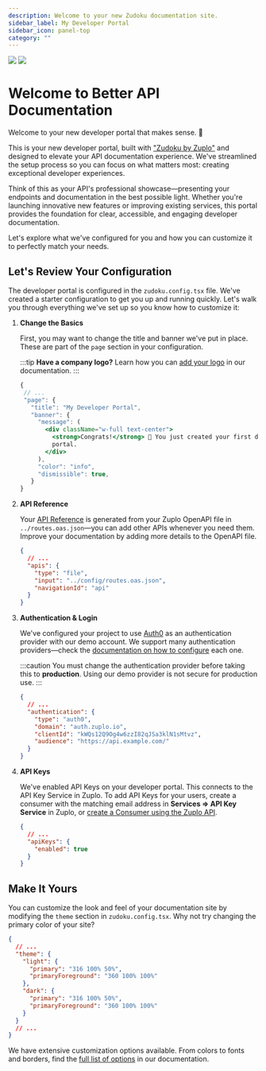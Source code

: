 ```yaml
---
description: Welcome to your new Zudoku documentation site.
sidebar_label: My Developer Portal
sidebar_icon: panel-top
category: ""
---
```


<div>
  <img src="/banner.svg" className="dark:hidden" />
  <img src="/banner-dark.svg" className="hidden dark:block" />
</div>

# Welcome to Better API Documentation

Welcome to your new developer portal that makes sense. 🎉

This is your new developer portal, built with
["Zudoku by Zuplo"](https://github.com/zuplo/zudoku) and designed to elevate
your API documentation experience. We've streamlined the setup process so you
can focus on what matters most: creating exceptional developer experiences.

Think of this as your API's professional showcase—presenting your endpoints and
documentation in the best possible light. Whether you're launching innovative
new features or improving existing services, this portal provides the foundation
for clear, accessible, and engaging developer documentation.

Let's explore what we've configured for you and how you can customize it to
perfectly match your needs.

## Let's Review Your Configuration

The developer portal is configured in the `zudoku.config.tsx` file. We've
created a starter configuration to get you up and running quickly. Let's walk
you through everything we've set up so you know how to customize it:

<Stepper>

1. **Change the Basics**

   First, you may want to change the title and banner we've put in place. These
   are part of the `page` section in your configuration.

   :::tip **Have a company logo?** Learn how you can
   [add your logo](https://zuplo.com/docs/dev-portal/zudoku/configuration/page#logo)
   in our documentation. :::

   ```jsx
   {
    // ...
    "page": {
      "title": "My Developer Portal",
      "banner": {
        "message": (
          <div className="w-full text-center">
            <strong>Congrats!</strong> 🙌 You just created your first developer
            portal.
          </div>
        ),
        "color": "info",
        "dismissible": true,
      }
   }
   ```

1. **API Reference**

   Your [API Reference](/api) is generated from your Zuplo OpenAPI file in
   `../routes.oas.json`—you can add other APIs whenever you need them. Improve
   your documentation by adding more details to the OpenAPI file.

   ```json
   {
     // ...
     "apis": {
       "type": "file",
       "input": "../config/routes.oas.json",
       "navigationId": "api"
     }
   }
   ```

1. **Authentication & Login**

   We've configured your project to use [Auth0](https://auth0.com) as an
   authentication provider with our demo account. We support many authentication
   providers—check the
   [documentation on how to configure](https://zuplo.com/docs/dev-portal/zudoku/configuration/authentication#authentication-providers)
   each one.

   :::caution You must change the authentication provider before taking this to
   **production**. Using our demo provider is not secure for production use. :::

   ```json
   {
     // ...
     "authentication": {
       "type": "auth0",
       "domain": "auth.zuplo.io",
       "clientId": "kWQs12Q9Og4w6zzI82qJSa3klN1sMtvz",
       "audience": "https://api.example.com/"
     }
   }
   ```

1. **API Keys**

   We've enabled API Keys on your developer portal. This connects to the API Key
   Service in Zuplo. To add API Keys for your users, create a consumer with the
   matching email address in **Services => API Key Service** in Zuplo, or
   [create a Consumer using the Zuplo API](https://zuplo.com/docs/api/api-keys-consumers#creates-a-consumer).

   ```json
   {
     // ...
     "apiKeys": {
       "enabled": true
     }
   }
   ```

</Stepper>

## Make It Yours

You can customize the look and feel of your documentation site by modifying the
`theme` section in `zudoku.config.tsx`. Why not try changing the primary color
of your site?

```json
{
  // ...
  "theme": {
    "light": {
      "primary": "316 100% 50%",
      "primaryForeground": "360 100% 100%"
    },
    "dark": {
      "primary": "316 100% 50%",
      "primaryForeground": "360 100% 100%"
    }
  }
  // ...
}
```

We have extensive customization options available. From colors to fonts and
borders, find the
[full list of options](https://zuplo.com/docs/dev-portal/zudoku/customization/colors-theme)
in our documentation.
